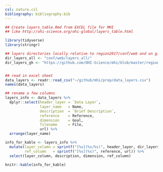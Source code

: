 ```yaml
---
csl: nature.csl
bibliography: bibliography.bib
---
```


```r
## Create layers_table.Rmd from EXCEL file for MHI
## like http://ohi-science.org/ohi-global/layers_table.html

library(tidyverse)
library(stringr)

## layers directories locally relative to region2017/conf/web and on github
dir_layers_all <- "conf/web/layers_all/"
dir_layers_gh <- "https://github.com/OHI-Science/mhi/blob/master/region2017/layers"


## read in excel sheet
data_layers <- readr::read_csv("~/github/mhi/prep/data_layers.csv")
names(data_layers)

## rename a few columns
layers_info <- data_layers %>%
  dplyr::select(header_layer = `Data Layer`,
                layer_name   = Name,
                description  = `Brief Description`,
                reference    = Reference,
                dimension    = Goal,
                filename     = File,
                url) %>%
  arrange(layer_name)

info_for_kable <- layers_info %>%
  mutate(layer_column = sprintf("[%s](%s/%s)", header_layer, dir_layers_gh, filename),
         ref_column   = sprintf("[%s](%s)", reference, url)) %>%
  select(layer_column, description, dimension, ref_column)

knitr::kable(info_for_kable)

```

<!---
# Layer	| Description |	Dimension |	References |
#   ------|-------------|-----------|--------------|
#   [data_layers.csv's Data Layer @seltenrich_scaling_2016 |
# data_layers.csv's Brief Description |
#      Dimesntion |
#      Refs
--->
